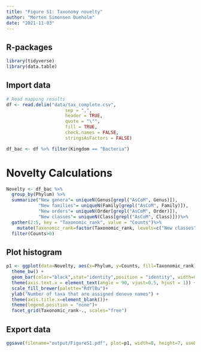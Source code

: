 ```yaml
---
title: "Figure S1: Taxonomy novelty"
author: "Morten Simonsen Dueholm"
date: "2021-11-03"
---
```

## R-packages

```r
library(tidyverse)
library(data.table)
```


## Import data
```r
# Read mapping results
df <- read.delim("data/tax_complete.csv",
                      sep = ",",
                      header = TRUE,
                      quote = "\"",
                      fill = TRUE,
                      check.names = FALSE,
                      stringsAsFactors = FALSE)

df_bac <- df %>% filter(Kingdom == "Bacteria")
```


# Novelty Calculations
```r

Novelty <- df_bac %>%
  group_by(Phylum) %>%
  summarize("New genera"= uniqueN(Genus[grepl("AsCoM", Genus)]),
            "New families"= uniqueN(Family[grepl("AsCoM", Family)]),
            "New orders"= uniqueN(Order[grepl("AsCoM", Order)]),
            "New classes"= uniqueN(Class[grepl("AsCoM", Class)]))%>%
  gather(2:5, key = "Taxonomic_rank", value = "Counts")%>%
    mutate(Taxonomic_rank=factor(Taxonomic_rank, levels=c("New classes","New orders","New families","New genera"))) %>%
  filter(Counts>0)
```


## Plot histogram
```r
p1 <- ggplot(data=Novelty, aes(x=Phylum, y=Counts, fill=Taxonomic_rank)) +
  theme_bw() +
  geom_bar(color="black",stat="identity",position = "identity", width=0.8) +
  theme(axis.text.x = element_text(angle = 90, vjust=0.5, hjust = 1)) +
  scale_fill_brewer(palette="RdYlBu")+
  ylab("Number of taxa that are assigned denovo names") + 
  theme(axis.title.x=element_blank())+
  theme(legend.position = "none")+
  facet_grid(Taxonomic_rank~., scales="free")
```



## Export data

```r
ggsave(filename="output/FigureS1.pdf", plot=p1, width=8, height=7, useDingbats=FALSE, limitsize=FALSE)
```